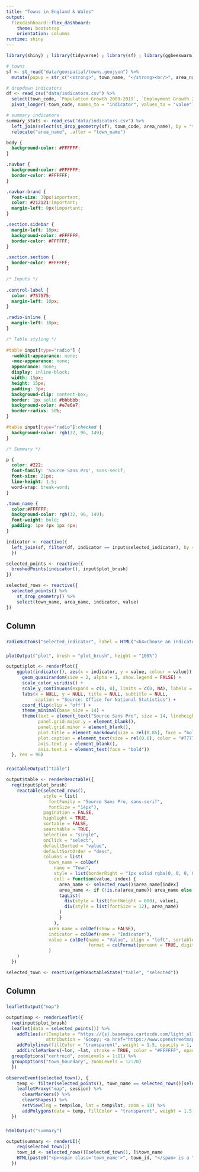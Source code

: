 ```yaml
---
title: "Towns in England & Wales"
output: 
  flexdashboard::flex_dashboard:
    theme: bootstrap
    orientation: columns
runtime: shiny
---
```


```r
library(shiny) ; library(tidyverse) ; library(sf) ; library(ggbeeswarm) ; library(reactable) ; library(leaflet) ; library(viridis) ; library(scales) ; library(ggtext) 

# towns
sf <- st_read("data/geospatial/towns.geojson") %>% 
  mutate(popup = str_c("<strong>", town_name, "</strong><br/>", area_name) %>% map(HTML))

# dropdown indicators
df <- read_csv("data/indicators.csv") %>% 
  select(town_code, `Population Growth 2009-2019`, `Employment Growth 2009-2019`, `Aged 0 to 15`, `Aged 16 to 64`, `Aged 65+`) %>% 
  pivot_longer(-town_code, names_to = "indicator", values_to = "value")

# summary indicators
summary_stats <- read_csv("data/indicators.csv") %>% 
  left_join(select(st_drop_geometry(sf), town_code, area_name), by = "town_code") %>% 
  relocate("area_name", .after = "town_name")
```

```css
body {
  background-color: #FFFFFF;
}

.navbar {
  background-color: #FFFFFF;
  border-color: #FFFFFF;
}

.navbar-brand {
  font-size: 30px!important;
  color: #212121!important;
  margin-left: 0px!important;
}

.section.sidebar {
  margin-left: 10px;
  background-color: #FFFFFF;
  border-color: #FFFFFF;
}

.section.section {
  border-color: #FFFFFF;
}

/* Inputs */
  
.control-label {
  color: #757575;
  margin-left: 10px;
}

.radio-inline {
  margin-left: 10px;
}

/* Table styling */
  
#table input[type="radio"] {
  -webkit-appearance: none;
  -moz-appearance: none;
  appearance: none;
  display: inline-block;
  width: 15px;
  height: 15px;
  padding: 3px;
  background-clip: content-box;
  border: 1px solid #bbbbbb;
  background-color: #e7e6e7;
  border-radius: 50%;
}

#table input[type="radio"]:checked {
  background-color: rgb(32, 96, 149);
}

/* Summary */

p {
  color: #222;
  font-family: 'Source Sans Pro', sans-serif;
  font-size: 21px;
  line-height: 1.5;
  word-wrap: break-word;
}

.town_name {
  color:#FFFFFF; 
  background-color: rgb(32, 96, 149);
  font-weight: bold;
  padding: 1px 4px 1px 4px;
}
```

```r
indicator <- reactive({
  left_join(sf, filter(df, indicator == input$selected_indicator), by = "town_code")
  })

selected_points <- reactive({
  brushedPoints(indicator(), input$plot_brush)
})

selected_rows <- reactive({
  selected_points() %>% 
    st_drop_geometry() %>% 
    select(town_name, area_name, indicator, value)
})
```

Column {data-width=350}
-----------------------------------------------------------------------

###  {data-height=70}
```r
radioButtons("selected_indicator", label = HTML("<h4>Choose an indicator and then brush the beeswarm plot</h4>"), choices = c("Population growth" = "Population Growth 2009-2019", "Employment growth" = "Employment Growth 2009-2019", "Percentage aged under 16" = "Aged 0 to 15", "Percentage of working age" = "Aged 16 to 64", "Percentage aged 65 or more" = "Aged 65+"), selected = "Population Growth 2009-2019", inline = TRUE, width = "100%")
```

### {data-height=200}
```r
plotOutput("plot", brush = "plot_brush", height = "100%")

output$plot <- renderPlot({
    ggplot(indicator(), aes(x = indicator, y = value, colour = value)) +
      geom_quasirandom(size = 2, alpha = 1, show.legend = FALSE) +
      scale_color_viridis() +
      scale_y_continuous(expand = c(0, 0), limits = c(0, NA), labels = percent_format(accuracy = 1)) +
      labs(x = NULL, y = NULL, title = NULL, subtitle = NULL,
           caption = "Source: Office for National Statistics") +
      coord_flip(clip = 'off') +
      theme_minimal(base_size = 14) + 
      theme(text = element_text("Source Sans Pro", size = 14, lineheight = 18),
            panel.grid.major.y = element_blank(),
            panel.grid.minor = element_blank(),
            plot.title = element_markdown(size = rel(0.85), face = "bold"),
            plot.caption = element_text(size = rel(0.6), color = "#777777", hjust = 1, margin = margin(t = 15)),
            axis.text.y = element_blank(),
            axis.text.x = element_text(face = "bold")) 
  }, res = 96)
```

###
```r
reactableOutput("table")

output$table <- renderReactable({
  req(input$plot_brush)
    reactable(selected_rows(),
              style = list(
                fontFamily = "Source Sans Pro, sans-serif", 
                fontSize = "14px"),
              pagination = FALSE,
              highlight = TRUE, 
              sortable = FALSE,
              searchable = TRUE,
              selection = "single",
              onClick = "select",
              defaultSorted = "value",
              defaultSortOrder = "desc",
              columns = list(
                town_name = colDef(
                  name = "Town",
                  style = list(borderRight = "1px solid rgba(0, 0, 0, 0.1)"),
                  cell = function(value, index) {
                    area_name <- selected_rows()$area_name[index]
                    area_name <- if (!is.na(area_name)) area_name else "Unknown"
                    tagList(
                      div(style = list(fontWeight = 600), value),
                      div(style = list(fontSize = 12), area_name)
                    )
                    }
                  ),
                area_name = colDef(show = FALSE),
                indicator = colDef(name = "Indicator"),
                value = colDef(name = "Value", align = "left", sortable = TRUE,
                               format = colFormat(percent = TRUE, digits = 1))
                )
    )
  })

selected_town <- reactive(getReactableState("table", "selected"))
```

Column
-----------------------------------------------------------------------

### {data-height=285}
```r
leafletOutput("map")

output$map <- renderLeaflet({
  req(input$plot_brush)
  leaflet(data = selected_points()) %>%
    addTiles(urlTemplate = "https://{s}.basemaps.cartocdn.com/light_all/{z}/{x}/{y}{r}.png",
               attribution = '&copy; <a href="https://www.openstreetmap.org/copyright">OpenStreetMap</a> contributors &copy; <a href="https://carto.com/attributions">CARTO</a> | <a href="https://www.ons.gov.uk/methodology/geography/licences">Contains OS data © Crown copyright and database right (2021)</a>') %>% 
    addPolylines(fillColor = "transparent", weight = 1.5, opacity = 1, color = "#206095", group = "town_boundary") %>% 
    addCircleMarkers(~lon, ~lat, stroke = TRUE, color = "#FFFFFF", opacity = 1, weight = 2, fillColor = "#206095", fillOpacity = 1, label = ~popup, labelOptions = labelOptions(textsize = "12px"), group = "centroid") %>%
  groupOptions("centroid", zoomLevels = 1:11) %>% 
  groupOptions("town_boundary", zoomLevels = 12:20)  
  })

observeEvent(selected_town(), {
    temp <- filter(selected_points(), town_name == selected_rows()[selected_town(), ]$town_name)
    leafletProxy("map", session) %>%
      clearMarkers() %>% 
      clearShapes() %>%
      setView(lng = temp$lon, lat = temp$lat, zoom = 13) %>% 
      addPolygons(data = temp, fillColor = "transparent", weight = 1.5, opacity = 1, color = "#206095")
  })
```

###
```r
htmlOutput("summary")

output$summary <- renderUI({
    req(selected_town())
    town_id <- selected_rows()[selected_town(), ]$town_name
    HTML(paste0("<p><span class='town_name'>", town_id, "</span> is a ", tolower(filter(summary_stats, town_name == town_id)$Size)," town in the local authority district of ", filter(summary_stats, town_name == town_id)$area_name, ". In mid-2019 it had an estimated population of ", comma(filter(summary_stats, town_name == town_id)$`Total population`), " residents. ", percent(filter(summary_stats, town_name == town_id)$`Aged 0 to 15`), " of residents were aged under 15, ", percent(filter(summary_stats, town_name == town_id)$`Aged 16 to 64`), " were of working age (16-64), and ", percent(filter(summary_stats, town_name == town_id)$`Aged 65+`), " were aged 65 years or over.</p>"))
  })
```